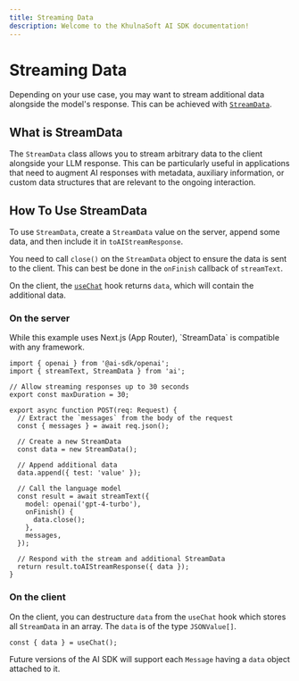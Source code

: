 ```yaml
---
title: Streaming Data
description: Welcome to the KhulnaSoft AI SDK documentation!
---
```


# Streaming Data

Depending on your use case, you may want to stream additional data alongside the model's response.
This can be achieved with [`StreamData`](/docs/reference/stream-helpers/stream-data).

## What is StreamData

The `StreamData` class allows you to stream arbitrary data to the client alongside your LLM response.
This can be particularly useful in applications that need to augment AI responses with metadata, auxiliary information,
or custom data structures that are relevant to the ongoing interaction.

## How To Use StreamData

To use `StreamData`, create a `StreamData` value on the server,
append some data, and then include it in `toAIStreamResponse`.

You need to call `close()` on the `StreamData` object to ensure the data is sent to the client.
This can best be done in the `onFinish` callback of `streamText`.

On the client, the [`useChat`](/docs/reference/ai-sdk-ui/use-chat) hook returns `data`, which will contain the additional data.

### On the server

<Note>
  While this example uses Next.js (App Router), `StreamData` is compatible with
  any framework.
</Note>

```tsx
import { openai } from '@ai-sdk/openai';
import { streamText, StreamData } from 'ai';

// Allow streaming responses up to 30 seconds
export const maxDuration = 30;

export async function POST(req: Request) {
  // Extract the `messages` from the body of the request
  const { messages } = await req.json();

  // Create a new StreamData
  const data = new StreamData();

  // Append additional data
  data.append({ test: 'value' });

  // Call the language model
  const result = await streamText({
    model: openai('gpt-4-turbo'),
    onFinish() {
      data.close();
    },
    messages,
  });

  // Respond with the stream and additional StreamData
  return result.toAIStreamResponse({ data });
}
```

### On the client

On the client, you can destructure `data` from the `useChat` hook which stores all `StreamData` in an array. The `data` is of the type `JSONValue[]`.

```tsx
const { data } = useChat();
```

Future versions of the AI SDK will support each `Message` having a `data` object attached to it.

